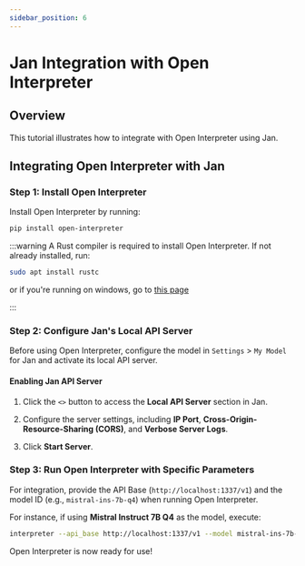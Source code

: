 ```yaml
---
sidebar_position: 6
---
```


# Jan Integration with Open Interpreter

## Overview

This tutorial illustrates how to integrate with Open Interpreter using Jan.

## Integrating Open Interpreter with Jan

### Step 1: Install Open Interpreter

Install Open Interpreter by running:

```sh
pip install open-interpreter
```

:::warning
A Rust compiler is required to install Open Interpreter. If not already installed, run:

```zsh
sudo apt install rustc
```

or if you're running on windows, go to [this page](https://rustup.rs/)

:::

### Step 2: Configure Jan's Local API Server

Before using Open Interpreter, configure the model in `Settings` > `My Model` for Jan and activate its local API server.

#### Enabling Jan API Server

1. Click the `<>` button to access the **Local API Server** section in Jan.

2. Configure the server settings, including **IP Port**, **Cross-Origin-Resource-Sharing (CORS)**, and **Verbose Server Logs**.

3. Click **Start Server**.

### Step 3: Run Open Interpreter with Specific Parameters

For integration, provide the API Base (`http://localhost:1337/v1`) and the model ID (e.g., `mistral-ins-7b-q4`) when running Open Interpreter.

For instance, if using **Mistral Instruct 7B Q4** as the model, execute:

```zsh
interpreter --api_base http://localhost:1337/v1 --model mistral-ins-7b-q4
```

Open Interpreter is now ready for use!
